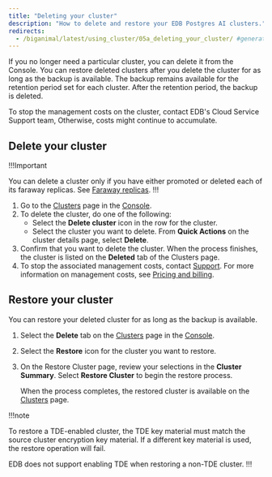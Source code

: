 ```yaml
---
title: "Deleting your cluster"
description: "How to delete and restore your EDB Postgres AI clusters."
redirects:
  - /biganimal/latest/using_cluster/05a_deleting_your_cluster/ #generated for BigAnimal URL path removal branch
---
```


If you no longer need a particular cluster, you can delete it from the Console. You can restore deleted clusters after you delete the cluster for as long as the backup is available. The backup remains available for the retention period set for each cluster. After the retention period, the backup is deleted. 

To stop the management costs on the cluster, contact EDB's Cloud Service Support team, Otherwise, costs might continue to accumulate.

## Delete your cluster

!!!Important

You can delete a cluster only if you have either promoted or deleted each of its faraway replicas. See [Faraway replicas](/edb-postgres-ai/cloud-service/references/supported_cluster_types/faraway_replicas/).
!!!

1.  Go to the [Clusters](https://portal.biganimal.com/clusters) page in the [Console](https://portal.biganimal.com). 
2.  To delete the cluster, do one of the following:
    -   Select the **Delete cluster** icon in the row for the cluster.
    -   Select the cluster you want to delete. From **Quick Actions** on the cluster details page, select **Delete**.
3.  Confirm that you want to delete the cluster. When the process finishes, the cluster is listed on the **Deleted** tab of the Clusters page.
4.  To stop the associated management costs, contact [Support](/edb-postgres-ai/cloud-service/support_services/). For more information on management costs, see [Pricing and billing](/edb-postgres-ai/cloud-service/references/pricing_and_billing/#management-costs).

## Restore your cluster

You can restore your deleted cluster for as long as the backup is available.

1.  Select the **Delete** tab on the [Clusters](https://portal.biganimal.com/clusters) page in the [Console](https://portal.biganimal.com). 
2.  Select the **Restore** icon for the cluster you want to restore. 
3.  On the Restore Cluster page, review your selections in the **Cluster Summary**. Select **Restore Cluster** to begin the restore process.

    When the process completes, the restored cluster is available on the [Clusters](https://portal.biganimal.com/clusters) page.

!!!note

To restore a TDE-enabled cluster, the TDE key material must match the source cluster encryption key material. If a different key material is used, the restore operation will fail.

EDB does not support enabling TDE when restoring a non-TDE cluster.
!!!
